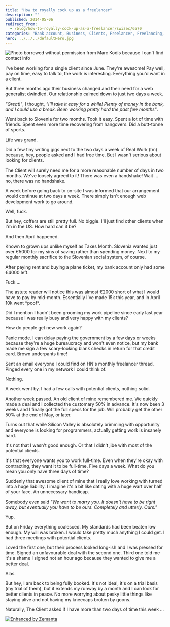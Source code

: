 ```yaml
---
title: "How to royally cock up as a freelancer"
description: ""
published: 2014-05-06
redirect_from:
  - /blog/how-to-royally-cock-up-as-a-freelancer/swizec/6570
categories: "Bank account, Business, Clients, Freelancer, Freelancing, Silicon Valley, Slovenia, United States"
hero: ../../../defaultHero.jpg
---
```


![Photo borrowed without permission from Marc Kodis because I can't find contact info](./img/Photo-borrowed-without-permission-from-Marc-Kodis-because-I-cant-find-contact-infog069ej.jpeg "Photo borrowed without permission from Marc Kodis because I can't find contact info")

I've been working for a single client since June. They're awesome! Pay well, pay on time, easy to talk to, the work is interesting. Everything you'd want in a client.

But three months ago their business changed and their need for a web generalist dwindled. Our relationship calmed down to just two days a week.

_"Great!"_, I thought, _"I'll take it easy for a while! Plenty of money in the bank, and I could use a break. Been working pretty hard the past few months"_.

Went back to Slovenia for two months. Took it easy. Spent a lot of time with friends. Spent even more time recovering from hangovers. Did a butt-tonne of sports.

Life was grand.

Did a few tiny writing gigs next to the two days a week of Real Work (tm) because, hey, people asked and I had free time. But I wasn't serious about looking for clients.

The Client will surely need me for a more reasonable number of days in two months. We've loosely agreed to it! There was even a handshake! Wait ... no, there was no handshake.

A week before going back to on-site I was informed that our arrangement would continue at two days a week. There simply isn't enough web development work to go around.

Well, fuck.

But hey, coffers are still pretty full. No biggie. I'll just find other clients when I'm in the US. How hard can it be?

And then April happened.

Known to grown ups unlike myself as Taxes Month. Slovenia wanted just over €5000 for my sins of saving rather than spending money. Next to my regular monthly sacrifice to the Slovenian social system, of course.

After paying rent and buying a plane ticket, my bank account only had some €4000 left.

Fuck ...

The astute reader will notice this was almost €2000 short of what I would have to pay by mid-month. Essentially I've made 15k this year, and in April 10k went \*poof\*.

Did I mention I hadn't been grooming my work pipeline since early last year because I was really busy and very happy with my clients?

How do people get new work again?

Panic mode. I can delay paying the government by a few days or weeks because they're a huge bureaucracy and won't even notice, but my bank made me sign a few scary-looking blank checks in return for that credit card. Brown underpants time!

Sent an email everyone I could find on HN's monthly freelancer thread. Pinged every one in my network I could think of.

Nothing.

A week went by. I had a few calls with potential clients, nothing solid.

Another week passed. An old client of mine remembered me. We quickly made a deal and I collected the customary 50% in advance. It's now been 3 weeks and I finally got the full specs for the job. Will probably get the other 50% at the end of May, or later.

Turns out that while Silicon Valley is absolutely brimming with opportunity and everyone is looking for programmers, actually getting work is insanely hard.

It's not that I wasn't good enough. Or that I didn't jibe with most of the potential clients.

It's that everyone wants you to work full-time. Even when they're okay with contracting, they want it to be full-time. Five days a week. What do you mean you only have three days of time?

Suddenly that awesome client of mine that I really love working with turned into a huge liability. I imagine it's a bit like dating with a huge wart over half of your face. An unnecessary handicap.

Somebody even said _"We want to marry you. It doesn't have to be right away, but eventually you have to be ours. Completely and utterly. Ours."_

Yup.

But on Friday everything coalesced. My standards had been beaten low enough. My will was broken. I would take pretty much anything I could get. I had three meetings with potential clients.

Loved the first one, but their process looked long-ish and I was pressed for time. Signed an unfavourable deal with the second one. Third one told me it's a shame I signed not an hour ago because they wanted to give me a better deal.

Alas.

But hey, I am back to being fully booked. It's not ideal, it's on a trial basis (my trial of them), but it extends my runway by a month and I can look for better clients in peace. No more worrying about pesky little things like staying alive and not having my kneecaps broken by goons.

Naturally, The Client asked if I have more than two days of time this week ...

[![Enhanced by Zemanta](https://img.zemanta.com/zemified_e.png?x-id=afa3c729-d1c1-4677-bfe9-b9c686f02ef6)](http://www.zemanta.com/?px "Enhanced by Zemanta")
